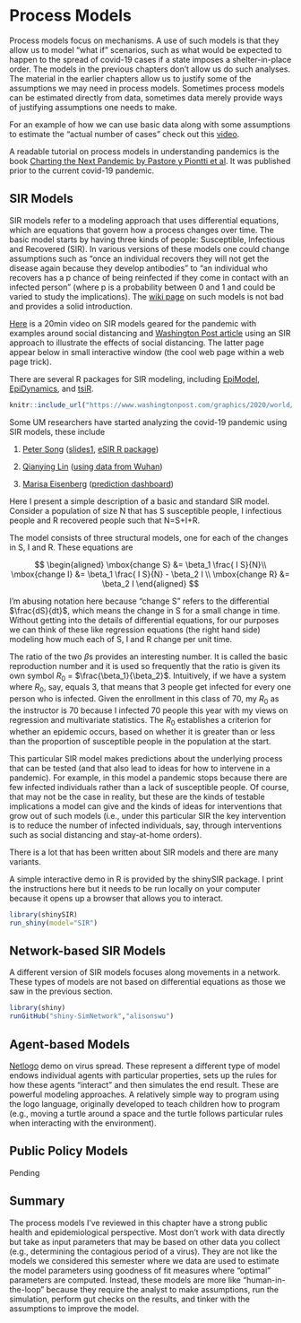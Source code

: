 # Process Models


Process models focus on mechanisms. A use of such models is that they allow us to model "what if" scenarios, such as what would be expected to happen to the spread of covid-19 cases if a state imposes a shelter-in-place order.  The models in the previous chapters don't allow us do such analyses.  The material in the earlier chapters allow us to justify some of the assumptions we may need in process models.  Sometimes process models can be estimated directly from data, sometimes data merely provide ways of justifying assumptions one needs to make.

For an example of how we can use basic data along with some assumptions to estimate the "actual number of cases" check out this [video](https://www.youtube.com/watch?v=mCa0JXEwDEk).

A readable tutorial on process models in understanding pandemics is the book [Charting the Next Pandemic by Pastore y Piontti et al](file:///Users/gonzo/Dropbox/transfer/mac%20transfer/Ana%20Pastore%20y%20Piontti,%20Nicola%20Perra,%20Luca%20Rossi,%20Nicole%20Samay,%20Alessandro%20Vespignani%20-%20Charting%20the%20Next%20Pandemic_%20Modeling%20Infectious%20Disease%20Spreading%20in%20the%20Data%20Science%20Age-Springer%20International%20.pdf). It was published prior to the current covid-19 pandemic.

## SIR Models

SIR models refer to a modeling approach that uses differential equations, which are equations that govern how a process changes over time.  The basic model starts by having three kinds of people:  Susceptible, Infectious and Recovered (SIR).  In various versions of these models one could change assumptions such as "once an individual recovers they will not get the disease again because they develop antibodies" to "an individual who recovers has a p chance of being reinfected if they come in contact with an infected person" (where p is a probability between 0 and 1 and could be varied to study the implications). The [wiki page](https://en.wikipedia.org/wiki/Compartmental_models_in_epidemiology) on such models is not bad and provides a solid introduction.

[Here](https://mail.google.com/mail/u/0/#inbox/QgrcJHrhwzzjMlbFSsGcwGcnZcVmwGkBHMl?projector=1) is a 20min video on SIR models geared for the pandemic with examples around social distancing and [Washington Post article](https://www.washingtonpost.com/graphics/2020/world/corona-simulator/) using an SIR approach to illustrate the effects of social distancing. The latter page appear below in small interactive window (the cool web page within a web page trick).

There are several R packages for SIR modeling, including [EpiModel](https://www.epimodel.org/), [EpiDynamics](https://cran.r-project.org/web/packages/EpiDynamics/index.html), and  [tsiR](https://journals.plos.org/plosone/article?id=10.1371/journal.pone.0185528).

```r
knitr::include_url("https://www.washingtonpost.com/graphics/2020/world/corona-simulator/", height="600px")
```

Some UM researchers have started analyzing the covid-19 pandemic using SIR models, these include 

1. [Peter Song](https://sph.umich.edu/faculty-profiles/song-peter.html) ([slides1](http://www.umich.edu/~songlab/COVID-19.pdf), [eSIR R package](https://github.com/lilywang1988/eSIR)) 

2. [Qianying Lin](https://midas.umich.edu/faculty-member/qianying-lin/) ([using data from Wuhan](https://www.ijidonline.com/article/S1201-9712(20)30117-X/fulltext))

3. [Marisa Eisenberg](https://sph.umich.edu/faculty-profiles/eisenberg-marisa.html) ([prediction dashboard](https://epimath.github.io/covid-19-modeling/#current-forecasts))


Here I present a simple description of a basic and standard SIR model.  Consider a population of size N that has S susceptible people, I infectious people and R recovered people such that N=S+I+R.

The model consists of three structural models, one for each of the changes in S, I and R.  These equations are

$$
\begin{aligned}
\mbox{change S} &=  \beta_1 \frac{ I S}{N}\\
\mbox{change I} &= \beta_1 \frac{ I S}{N} - \beta_2 I \\
\mbox{change R} &= \beta_2 I 
\end{aligned}
$$

I'm abusing notation here because "change S" refers to the differential $\frac{dS}{dt}$, which means the change in S for a small change in time.  Without getting into the details of  differential equations, for our purposes we can think of these like regression equations (the right hand side) modeling how much each of S, I and R change per unit time.

The ratio of the two $\beta$s provides an interesting number. It is called the basic reproduction number and it is used so frequently that the ratio is given its own symbol $R_0$ = $\frac{\beta_1}{\beta_2}$. Intuitively, if we have a system where $R_0$, say, equals 3, that means that 3 people get infected for every one person who is infected.  Given the enrollment in this class of 70, my $R_0$ as the instructor is 70 because I infected 70 people this year with my views on regression and multivariate statistics. The $R_0$ establishes a criterion for whether an epidemic occurs, based on whether it is greater than or less than the proportion of susceptible people in the population at the start.

This particular SIR model makes predictions about the underlying process that can be tested (and that also lead to ideas for how to intervene in a pandemic).  For example, in this model a pandemic stops because there are few infected individuals rather than a lack of susceptible people.  Of course, that may not be the case in reality, but these are the kinds of testable implications a model can give and the kinds of ideas for interventions that grow out of such models (i.e., under this particular SIR the key intervention is to reduce the number of infected individuals, say, through interventions such as social distancing and stay-at-home orders).

There is a lot that has been written about SIR models and there are many variants. 

A simple interactive demo in R is provided by the shinySIR package.  I print the instructions here but it needs to be run locally on your computer because it opens up a browser that allows you to interact.

```r
library(shinySIR)
run_shiny(model="SIR")
```

## Network-based SIR Models

A different version of SIR models focuses along movements in a network.  These types of models are not based on differential equations as those we saw in the previous section.

```r
library(shiny)
runGitHub("shiny-SimNetwork","alisonswu")
```

## Agent-based Models

[Netlogo](https://ccl.northwestern.edu/netlogo/) demo on virus spread.  These represent  a different type of model endows individual agents with particular properties, sets up the rules for how these agents "interact" and then simulates the end result.  These are powerful modeling approaches. A relatively simple way to program using the logo language, originally developed to teach children how to program (e.g., moving a turtle around a space and the turtle follows particular rules when interacting with the environment).

## Public Policy Models

Pending

## Summary

The process models I've reviewed in this chapter have a strong public health and epidemiological perspective. Most don't work with data directly but take as input parameters that may be based on other data you collect (e.g., determining the contagious period of a virus). They are not like the models we considered this semester where we data are used to estimate the model parameters using goodness of fit measures where "optimal" parameters are computed. Instead, these models are more like "human-in-the-loop" because they require the analyst to make assumptions, run the simulation, perform gut checks on the results, and tinker with the assumptions to improve the model.




